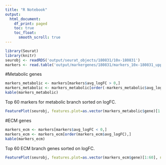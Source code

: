 ```yaml
---
title: "R Notebook"
output:
  html_document:
    df_print: paged
    toc: true
    toc_float: 
      smooth_scroll: true
---
```





```r
library(Seurat)
library(knitr)
seurobj <- readRDS('output/seurat_objects/180831/10x-180831')
markers <- read.table('output/markergenes/180831/markers_10x-180831_upperbranch_lowerbranch_negbinom.tsv', header=T)
```

#Metabolic genes

```r
markers_metabolic <- markers[markers$avg_logFC > 0,]
markers_metabolic <- markers_metabolic[order(-markers_metabolic$avg_logFC),]
kable(markers_metabolic)
```

Top 60 markers for metabolic branch sorted on logFC.

```r
FeaturePlot(seurobj, features.plot=as.vector(markers_metabolic$gene)[1:60], nCol=2, cols.use=c('gray', 'blue'), no.legend=F)
```


#ECM genes

```r
markers_ecm <- markers[markers$avg_logFC < 0,]
markers_ecm <- markers_ecm[order(markers_ecm$avg_logFC),]
kable(markers_ecm)
```

Top 60 ECM branch genes sorted on logFC.

```r
FeaturePlot(seurobj, features.plot=as.vector(markers_ecm$gene)[1:60], nCol=2, cols.use=c('gray', 'blue'), no.legend=F)
```